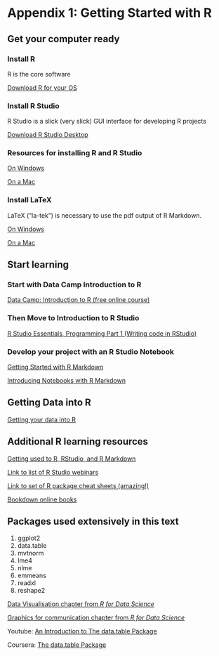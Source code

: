 # Appendix 1: Getting Started with R {-}
## Get your computer ready
### Install R
R is the core software

[Download R for your OS](https://cran.r-project.org)

### Install R Studio
R Studio is a slick (very slick) GUI interface for developing R projects

[Download R Studio Desktop](https://www.rstudio.com/products/rstudio/download/)

### Resources for installing R and R Studio
[On Windows](https://medium.com/@GalarnykMichael/install-r-and-rstudio-on-windows-5f503f708027)

[On a Mac](https://medium.com/@GalarnykMichael/install-r-and-rstudio-on-mac-e911606ce4f4)

### Install LaTeX
LaTeX ("la-tek") is necessary to use the pdf output of R Markdown.

[On Windows](https://medium.com/@sorenlind/create-pdf-reports-using-r-r-markdown-latex-and-knitr-on-windows-10-952b0c48bfa9)

[On a Mac](https://medium.com/@sorenlind/create-pdf-reports-using-r-r-markdown-latex-and-knitr-on-macos-high-sierra-e7b5705c9fd)

## Start learning
### Start with Data Camp Introduction to R
[Data Camp: Introduction to R (free online course)](https://www.datacamp.com/courses/free-introduction-to-r)

### Then Move to Introduction to R Studio
[R Studio Essentials, Programming Part 1 (Writing code in RStudio)](https://www.rstudio.com/resources/webinars/rstudio-essentials-webinar-series-part-1/)

### Develop your project with an R Studio Notebook
[Getting Started with R Markdown](https://www.rstudio.com/resources/webinars/getting-started-with-r-markdown/)

[Introducing Notebooks with R Markdown](https://www.rstudio.com/resources/webinars/introducing-notebooks-with-r-markdown/)

## Getting Data into R
[Getting your data into R](https://www.rstudio.com/resources/webinars/getting-your-data-into-r/)

## Additional R learning resources
[Getting used to R, RStudio, and R Markdown](https://bookdown.org/chesterismay/rbasics/)

[Link to list of R Studio webinars](https://www.rstudio.com/resources/webinars/)

[Link to set of R package cheat sheets (amazing!)](https://www.rstudio.com/resources/cheatsheets/)

[Bookdown online books](https://bookdown.org)

## Packages used extensively in this text

1. ggplot2
2. data.table
3. mvtnorm
4. lme4
5. nlme
6. emmeans
7. readxl
8. reshape2

[Data Visualisation chapter from *R for Data Science*](http://r4ds.had.co.nz/data-visualisation.html)

[Graphics for communication chapter from *R for Data Science*](http://r4ds.had.co.nz/graphics-for-communication.html)

Youtube: [An Introduction to The data.table Package](https://www.youtube.com/watch?v=pc1ARG6kbAM)

Coursera: [The data.table Package](https://www.coursera.org/learn/data-cleaning/lecture/trMZ7/the-data-table-package)

